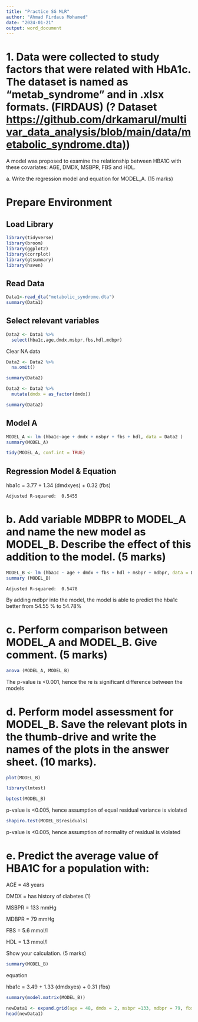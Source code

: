 ```yaml
---
title: "Practice SG MLR"
author: "Ahmad Firdaus Mohamed"
date: "2024-01-21"
output: word_document
---
```


# 1. Data were collected to study factors that were related with HbA1c. The dataset is named as “metab_syndrome” and in .xlsx formats. (FIRDAUS) (? Dataset [https://github.com/drkamarul/multivar_data_analysis/blob/main/data/metabolic_syndrome.dta)](https://github.com/drkamarul/multivar_data_analysis/blob/main/data/metabolic_syndrome.dta))

A model was proposed to examine the relationship between HBA1C with these covariates: AGE, DMDX, MSBPR, FBS and HDL.

a\. Write the regression model and equation for MODEL_A. (15 marks)

# Prepare Environment

## Load Library

```r
library(tidyverse)
library(broom)
library(ggplot2)
library(corrplot)
library(gtsummary)
library(haven)
```

## Read Data

```r
Data1<-read_dta("metabolic_syndrome.dta")
summary(Data1)
```

## Select relevant variables

```r
Data2 <- Data1 %>%
  select(hba1c,age,dmdx,msbpr,fbs,hdl,mdbpr)
```

Clear NA data

```r
Data2 <- Data2 %>%
  na.omit()
```

```r
summary(Data2)
```

```r
Data2 <- Data2 %>%
  mutate(dmdx = as_factor(dmdx))
```

```r
summary(Data2)
```

## Model A 

```r
MODEL_A <- lm (hba1c~age + dmdx + msbpr + fbs + hdl, data = Data2 )
summary(MODEL_A)
```

```r
tidy(MODEL_A, conf.int = TRUE)
```

## Regression Model & Equation

hba1c = 3.77 + 1.34 (dmdxyes) + 0.32 (fbs)

```         
Adjusted R-squared:  0.5455 
```

# b. Add variable MDBPR to MODEL_A and name the new model as MODEL_B. Describe the effect of this addition to the model. (5 marks)

```r
MODEL_B <- lm (hba1c ~ age + dmdx + fbs + hdl + msbpr + mdbpr, data = Data2)
summary (MODEL_B)
```

```         
Adjusted R-squared:  0.5478 
```

By adding mdbpr into the model, the model is able to predict the hba1c better from 54.55 % to 54.78%

# c. Perform comparison between MODEL_A and MODEL_B. Give comment. (5 marks)

```r
anova (MODEL_A, MODEL_B)
```

The p-value is \<0.001, hence the re is significant difference between the models

# d. Perform model assessment for MODEL_B. Save the relevant plots in the thumb-drive and write the names of the plots in the answer sheet. (10 marks).

```r
plot(MODEL_B)
```

```r
library(lmtest)
```

```r
bptest(MODEL_B)
```

p-value is \<0.005, hence assumption of equal residual variance is violated

```r
shapiro.test(MODEL_B$residuals)
```

p-value is \<0.005, hence assumption of normality of residual is violated

# e. Predict the average value of HBA1C for a population with:

AGE = 48 years

DMDX = has history of diabetes (1)

MSBPR = 133 mmHg

MDBPR = 79 mmHg

FBS = 5.6 mmol/l

HDL = 1.3 mmol/l

Show your calculation. (5 marks)

```r
summary(MODEL_B)
```

equation

hba1c = 3.49 + 1.33 (dmdxyes) + 0.31 (fbs)

```r
summary(model.matrix(MODEL_B))
```

```r
newData1 <- expand.grid(age = 48, dmdx = 2, msbpr =133, mdbpr = 79, fbs = 5.9, hdl = 1.3)
head(newData1)
```
